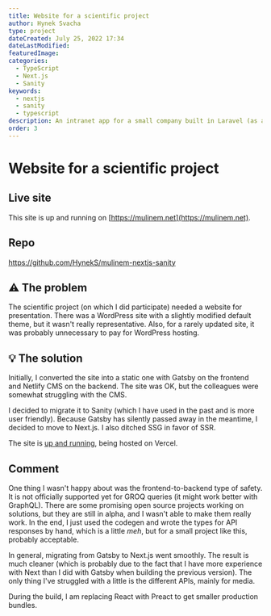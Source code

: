 ```yaml
---
title: Website for a scientific project
author: Hynek Svacha
type: project
dateCreated: July 25, 2022 17:34
dateLastModified:
featuredImage:
categories:
  - TypeScript
  - Next.js
  - Sanity
keywords:
  - nextjs
  - sanity
  - typescript
description: An intranet app for a small company built in Laravel (as a backend) and React (as a frontend) showcase.
order: 3
---
```


<MacBookMockup image={mock}/>

# Website for a scientific project

<DevstackItem item="nextjs" label="NextJS" />
<DevstackItem item="sanity" label="Sanity" />

## Live site
This site is up and running on [https://mulinem.net](https://mulinem.net).

## Repo

https://github.com/HynekS/mulinem-nextjs-sanity

## <span class="text-lg [filter:opacity(0.8)]">⚠</span> The problem

The scientific project (on which I did participate) needed a website for presentation. There was a WordPress site with a slightly modified default theme, but it wasn't really representative. Also, for a rarely updated site, it was probably unnecessary to pay for WordPress hosting.

## <span class="text-lg [filter:opacity(0.8)]">💡</span> The solution

Initially, I converted the site into a static one with Gatsby on the frontend and Netlify CMS on the backend. The site was OK, but the colleagues were somewhat struggling with the CMS.

 I decided to migrate it to Sanity (which I have used in the past and is more user friendly). Because Gatsby has silently passed away in the meantime, I decided to move to Next.js. I also ditched SSG in favor of SSR.

 The site is [up and running](https://mulinem.net), being hosted on Vercel.

 <Gallery gallery={gallery}/>

## Comment

One thing I wasn't happy about was the frontend-to-backend type of safety. It is not officially supported yet for GROQ queries (it might work better with GraphQL). There are some promising open source projects working on solutions, but they are still in alpha, and I wasn't able to make them really work. In the end, I just used the codegen and wrote the types for API responses by hand, which is a little _meh_, but for a small project like this, probably acceptable.

In general, migrating from Gatsby to Next.js went smoothly. The result is much cleaner (which is probably due to the fact that I have more experience with Next than I did with Gatsby when building the previous version). The only thing I've struggled with a little is the different APIs, mainly for media.

During the build, I am replacing React with Preact to get smaller production bundles.

